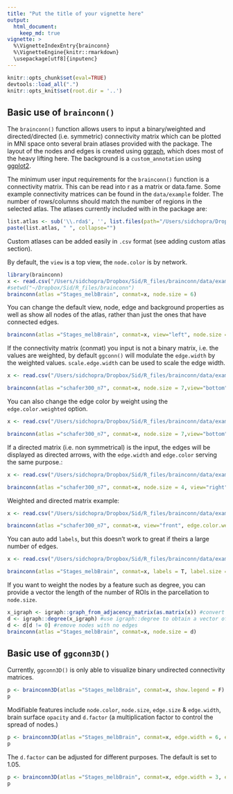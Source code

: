 ```yaml
---
title: "Put the title of your vignette here"
output: 
  html_document:
    keep_md: true
vignette: >
  %\VignetteIndexEntry{brainconn}
  %\VignetteEngine{knitr::rmarkdown}
  \usepackage[utf8]{inputenc}
---
```

```r
knitr::opts_chunk$set(eval=TRUE)
devtools::load_all(".")
knitr::opts_knit$set(root.dir = '..')
```

## Basic use of `brainconn()`
The `brainconn()` function allows users to input a binary/weighted and directed/directed (i.e. symmetric) connectivity matrix which can be plotted in MNI space onto several brain atlases provided with the package. The layout of the nodes and edges is created using [ggraph](https://github.com/thomasp85/ggraph), which does most of the heavy lifting here. The background is a `custom_annotation` using [ggplot2](https://github.com/tidyverse/ggplot2). 

The minimum user input requirements for the `brainconn()` function is a connectivity matrix. This can be read into r as a matrix or data.fame. Some example connectivity matrices can be found in the `data/example` folder. The number of rows/columns should match the number of regions in the selected atlas. The atlases currently included with in the package are:
```r
list.atlas <- sub('\\.rda$', '', list.files(path="/Users/sidchopra/Dropbox/Sid/R_files/brainconn/data/", pattern = "*.rda"))
paste(list.atlas, " ", collapse="")
```

Custom atlases can be added easily in `.csv` format (see adding custom atlas section). 

By default, the `view` is a top view, the `node.color` is by network.

```r
library(brainconn)
x <- read.csv("/Users/sidchopra/Dropbox/Sid/R_files/brainconn/data/example/example_unweighted_undirected.txt", header = F)
#setwd("~/Dropbox/Sid/R_files/brainconn")
brainconn(atlas ="Stages_melbBrain", conmat=x, node.size = 6)
```



You can change the default view, node, edge and background properties as well as show all nodes of the atlas, rather than just the ones that have connected edges.  
```r
brainconn(atlas ="Stages_melbBrain", conmat=x, view="left", node.size = 3, node.color = "hotpink", edge.width = 3, edge.color="darkblue", edge.alpha = 0.8, all.nodes = T, show.legend = F)
```

If the connectivity matrix (conmat) you input is not a binary matrix, i.e. the values are weighted, by default `ggconn()` will modulate the `edge.width` by the weighted values. `scale.edge.width` can be used to scale the edge width.

```r
x <- read.csv("/Users/sidchopra/Dropbox/Sid/R_files/brainconn/data/example/example_weighted_undirected.txt", header = F)

brainconn(atlas ="schafer300_n7", conmat=x, node.size = 7,view="bottom", scale.edge.width = c(1,6), background.alpha = 0.4, show.legend = F)
```

You can also change the edge color by weight using the `edge.color.weighted` option.

```r
x <- read.csv("/Users/sidchopra/Dropbox/Sid/R_files/brainconn/data/example/example_weighted_undirected.txt", header = F)

brainconn(atlas ="schafer300_n7", conmat=x, node.size = 7,view="bottom", edge.width = 2, edge.color.weighted = T, show.legend = T)
```

If a directed matrix (i.e. non symmetrical) is the input, the edges will be displayed as directed arrows, with the `edge.width` and `edge.color` serving the same purpose.:

```r
x <- read.csv("/Users/sidchopra/Dropbox/Sid/R_files/brainconn/data/example/example_unweighted_directed.txt", header = F)

brainconn(atlas ="schafer300_n7", conmat=x, node.size = 4, view="right", edge.alpha = 0.4)
```

Weighted and directed matrix example:
```r
x <- read.csv("/Users/sidchopra/Dropbox/Sid/R_files/brainconn/data/example/example_weighted_directed.txt", header = F)

brainconn(atlas ="schafer300_n7", conmat=x, view="front", edge.color.weighted=T)
```


You can auto add `labels`, but this doesn't work to great if theirs a large number of edges. 
```r
x <- read.csv("/Users/sidchopra/Dropbox/Sid/R_files/brainconn/data/example/example_unweighted_undirected.txt", header = F)

brainconn(atlas ="Stages_melbBrain", conmat=x, labels = T, label.size = 2)
```

If you want to weight the nodes by a feature such as degree, you can provide a vector the length of the number of ROIs in the parcellation to `node.size`. 

```r
x_igraph <- igraph::graph_from_adjacency_matrix(as.matrix(x)) #convert connectivity matrix into an graph object.
d <- igraph::degree(x_igraph) #use igraph::degree to obtain a vector of nodal degree
d <- d[d != 0] #remove nodes with no edges 
brainconn(atlas ="Stages_melbBrain", conmat=x, node.size = d)
```



## Basic use of `ggconn3D()`
Currently, `ggconn3D()` is only able to visualize binary undirected connectivity matrices.  

```r
p <- brainconn3D(atlas ="Stages_melbBrain", conmat=x, show.legend = F)
p
```

Modifiable features include `node.color`, `node.size`, `edge.size` & `edge.width`, brain surface `opacity` and `d.factor` (a multiplication factor to control the spread of nodes.)
```r
p <- brainconn3D(atlas ="Stages_melbBrain", conmat=x, edge.width = 6, edge.color = "green", node.size = 6, node.color = "red", show.legend = F)
p
```


The `d.factor` can be adjusted for different purposes. The default is set to 1.05.
```r
p <- brainconn3D(atlas ="Stages_melbBrain", conmat=x, edge.width = 3, edge.color = "brown", node.size = 3, d.factor = 1.3, all.nodes = T, opacity = 0.1, show.legend = F)
p
```


